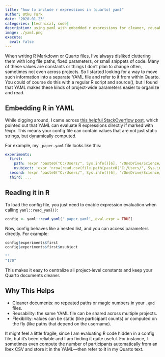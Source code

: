 ```yaml
---
title: "how to include r expressions in (quarto) yaml"
author: Utku Turk
date: "2020-01-23"
categories: [technical, code]
description: using yaml with embedded r expressions for cleaner, reusable quarto configs
image: ./yaml.png
execute: 
  eval: false
---
```


When writing R Markdown or Quarto files, I’ve always disliked cluttering them with long file paths, fixed parameters, or small snippets of code. Many of these values are constants or things I don’t plan to change often, sometimes not even across projects.
So I started looking for a way to move such information into a separate YAML file and refer to it from within Quarto.
You could of course do this with a regular R script and source(), but I found that YAML makes these kinds of project-wide parameters easier to organize and read.

## Embedding R in YAML

While digging around, I came across [this helpful StackOverflow post][1], which pointed out that YAML can evaluate R expressions directly if marked with !expr. This means your config file can contain values that are not just static strings, but dynamically computed.

For example, my `_paper.yaml` file looks like this:


```yaml
experiments:
  first: 
    path: !expr 'paste0("C:/Users/", Sys.info()[6], "/OneDrive/Science/experiments/first")'
    nsubject: !expr 'nrow(read.csv(file.path(paste0("C:/Users/", Sys.info()[6], "/OneDrive/Science/experiments/first"), "results.csv")))'
  second: !expr 'paste0("C:/Users/", Sys.info()[6], "/OneDrive/Science/experiments/second")'
  third: ...

```



## Reading it in R 


To load the config file, you just need to enable expression evaluation when calling `yaml::read_yaml()`:



```r
config <- yaml::read_yaml('_paper.yaml', eval.expr = TRUE)
```


Now, config behaves like a nested list, and you can access parameters directly. For example:


```r
config$experiments$first
config$experiments$first$nsubject
```


```r
""
"170"
```



This makes it easy to centralize all project-level constants and keep your Quarto documents cleaner.




## Why This Helps

- Cleaner documents: no repeated paths or magic numbers in your `.qmd` files.
- Reusability: the same YAML file can be shared across multiple projects.
- Flexibility: values can be static (like participant counts) or computed on the fly (like paths that depend on the username).


It might feel a little fragile, since I am evaluating R code hidden in a config file, but it’s been reliable and I am finding it quite useful. For instance, I sometimes even compute the number of participants automatically from an Ibex CSV and store it in the YAML—then refer to it in my Quarto text.

  [1]: https://stackoverflow.com/questions/64454623/r-read-yaml-reads-a-vector-as-parameter